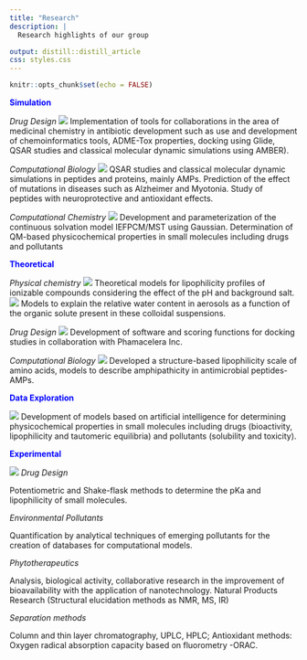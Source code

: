```yaml
---
title: "Research"
description: |
  Research highlights of our group

output: distill::distill_article
css: styles.css
---
```


```r
knitr::opts_chunk$set(echo = FALSE)
```
<span style="color: blue;">
**Simulation**
</span>

*Drug Design*
![](simulation_dd.png)
Implementation of tools for collaborations in the area of medicinal chemistry in antibiotic development such as use and development of chemoinformatics tools, ADME-Tox properties, docking using Glide, QSAR studies and classical molecular dynamic simulations using AMBER). 

*Computational Biology* 
![](web1.png)
QSAR studies and classical molecular dynamic simulations in peptides and proteins, mainly AMPs. Prediction of the effect of mutations in diseases such as Alzheimer and Myotonia. Study of peptides with neuroprotective and antioxidant effects. 

*Computational Chemistry* 
![](simulation_cc.png)
Development and parameterization of the continuous solvation model IEFPCM/MST using
Gaussian. Determination of QM-based physicochemical properties in small molecules including drugs and pollutants

<span style="color: blue;">
**Theoretical**
</span>

*Physical chemistry* 
![](theo_pc.png)
Theoretical models for lipophilicity profiles of ionizable compounds considering the
effect of the pH and background salt. 
![](theo_cb2.png)
Models to explain the relative water content in aerosols as a function of the organic solute present in these colloidal suspensions. 

*Drug Design* 
![](theo_dd.png)
Development of software and scoring functions for docking studies in collaboration with Phamacelera Inc. 

*Computational Biology* 
![](theo_cb.png)
Developed a structure-based lipophilicity scale of amino acids, models to describe amphipathicity in antimicrobial peptides-AMPs.

<span style="color: blue;">
**Data Exploration** 
</span>

![](data1.png)
Development of models based on artificial intelligence for determining physicochemical properties in small molecules including drugs (bioactivity, lipophilicity and tautomeric equilibria) and pollutants (solubility and
toxicity).

<span style="color: blue;">
**Experimental**
</span>

![](exp.png)
*Drug Design* 

Potentiometric and Shake-flask methods to determine the
pKa and lipophilicity of small molecules. 

*Environmental Pollutants*

Quantification by analytical techniques of emerging pollutants for the creation of databases for computational models.

*Phytotherapeutics* 

Analysis, biological activity, collaborative research in the improvement of bioavailability with the application of nanotechnology. 
Natural Products Research (Structural elucidation methods as NMR, MS, IR)

*Separation methods* 

Column and thin layer chromatography, UPLC, HPLC; Antioxidant methods: Oxygen radical
absorption capacity based on fluorometry -ORAC. 


